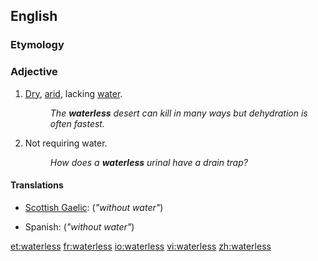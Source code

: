 ==English==

===Etymology===
{{suffix|water|less}}

===Adjective===
{{en-adj|-}}

# [[dry|Dry]], [[arid]], lacking [[water]].
#: ''The '''waterless''' desert can kill in many ways but dehydration is often fastest.''
# Not requiring water.
#: ''How does a '''waterless''' urinal have a drain trap?''

====Translations====
{{trans-top|lacking water}}
* [[Scottish Gaelic]]: {{t-|gd|gun|xs=Scottish Gaelic}} {{t+|gd|uisge|xs=Scottish Gaelic}} (''"without water"'')
{{trans-mid}}
* Spanish: {{t+|es|sin}} {{t+|es|agua}} (''"without water"'')
{{trans-bottom}}

[[et:waterless]]
[[fr:waterless]]
[[io:waterless]]
[[vi:waterless]]
[[zh:waterless]]